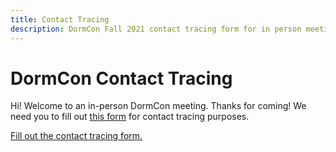 ```yaml
---
title: Contact Tracing
description: DormCon Fall 2021 contact tracing form for in person meetings.
---
```


# DormCon Contact Tracing

Hi! Welcome to an in-person DormCon meeting. Thanks for coming! We need you to fill out [this form](https://forms.gle/fV6mS2Du3CzvrmbB9) for contact tracing purposes.

<div style={{display: "flex", justifyContent: "center"}} className="margin-bottom--md">
    <a href="https://forms.gle/fV6mS2Du3CzvrmbB9" className="button button--primary button--lg">Fill out the contact tracing form.</a>
</div>